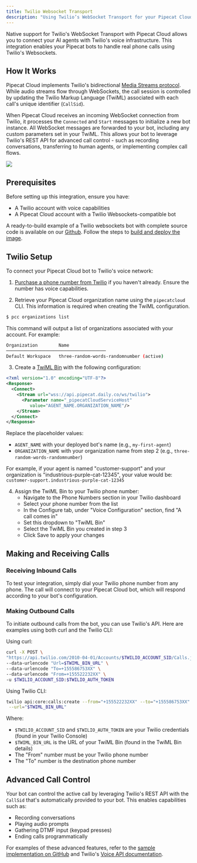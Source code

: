 ```yaml
---
title: Twilio Websocket Transport
description: "Using Twilio’s WebSocket Transport for your Pipecat Cloud agents"
---
```


Native support for Twilio's WebSocket Transport with Pipecat Cloud allows you to connect your AI agents with Twilio's voice infrastructure. This integration enables your Pipecat bots to handle real phone calls using Twilio's Websockets.

## How It Works

Pipecat Cloud implements Twilio's bidirectional [Media Streams protocol](https://www.twilio.com/docs/voice/media-streams/websocket-messages). While audio streams flow through WebSockets, the call session is controlled by updating the Twilio Markup Language (TwiML) associated with each call's unique identifier (`CallSid`).

When Pipecat Cloud receives an incoming WebSocket connection from Twilio, it processes the `Connected` and `Start` messages to initialize a new bot instance. All WebSocket messages are forwarded to your bot, including any custom parameters set in your TwiML. This allows your bot to leverage Twilio's REST API for advanced call control - such as recording conversations, transferring to human agents, or implementing complex call flows.

<Frame>
  <img src="../../images/twilio-ws-flow.png" />
</Frame>

## Prerequisites

Before setting up this integration, ensure you have:

- A Twilio account with voice capabilities
- A Pipecat Cloud account with a Twilio Websockets-compatible bot

A ready-to-build example of a Twilio websockets bot with complete source code is available on our [Github](https://github.com/daily-co/pipecat-cloud-images/tree/main/pipecat-starters/twilio). Follow the steps to [build and deploy the image](../../quickstart#deploy-the-agent).

## Twilio Setup

To connect your Pipecat Cloud bot to Twilio's voice network:

1. [Purchase a phone number from Twilio](https://help.twilio.com/articles/223135247-How-to-Search-for-and-Buy-a-Twilio-Phone-Number-from-Console) if you haven't already. Ensure the number has voice capabilities.

2. Retrieve your Pipecat Cloud organization name using the `pipecatcloud` CLI. This information is required when creating the TwiML configuration.

```bash
$ pcc organizations list
```

This command will output a list of organizations associated with your account. For example:

```bash
Organization        Name
──────────────────────────────────────
Default Workspace   three-random-words-randomnumber (active)
```

3. Create a [TwiML Bin](https://help.twilio.com/articles/360043489573-Getting-started-with-TwiML-Bins) with the following configuration:

```xml
<?xml version="1.0" encoding="UTF-8"?>
<Response>
  <Connect>
    <Stream url="wss://api.pipecat.daily.co/ws/twilio">
      <Parameter name="_pipecatCloudServiceHost"
         value="AGENT_NAME.ORGANIZATION_NAME"/>
    </Stream>
  </Connect>
</Response>
```

Replace the placeholder values:

- `AGENT_NAME` with your deployed bot's name (e.g., `my-first-agent`)
- `ORGANIZATION_NAME` with your organization name from step 2 (e.g., `three-random-words-randomnumber`)

For example, if your agent is named "customer-support" and your organization is "industrious-purple-cat-12345", your value would be: `customer-support.industrious-purple-cat-12345`

4. Assign the TwiML Bin to your Twilio phone number:
   - Navigate to the Phone Numbers section in your Twilio dashboard
   - Select your phone number from the list
   - In the Configure tab, under "Voice Configuration" section, find "A call comes in"
   - Set this dropdown to "TwiML Bin"
   - Select the TwiML Bin you created in step 3
   - Click Save to apply your changes

## Making and Receiving Calls

### Receiving Inbound Calls

To test your integration, simply dial your Twilio phone number from any phone. The call will connect to your Pipecat Cloud bot, which will respond according to your bot's configuration.

### Making Outbound Calls

To initiate outbound calls from the bot, you can use Twilio's API. Here are examples using both curl and the Twilio CLI:

Using curl:

```bash
curl -X POST \
"https://api.twilio.com/2010-04-01/Accounts/$TWILIO_ACCOUNT_SID/Calls.json" \
--data-urlencode "Url=$TWIML_BIN_URL" \
--data-urlencode "To=+155586753XX" \
--data-urlencode "From=+155522232XX" \
-u $TWILIO_ACCOUNT_SID:$TWILIO_AUTH_TOKEN
```

Using Twilio CLI:

```bash
twilio api:core:calls:create --from="+155522232XX" --to="+155586753XX" \
 --url="$TWIML_BIN_URL"
```

Where:

- `$TWILIO_ACCOUNT_SID` and `$TWILIO_AUTH_TOKEN` are your Twilio credentials (found in your Twilio Console)
- `$TWIML_BIN_URL` is the URL of your TwiML Bin (found in the TwiML Bin details)
- The "From" number must be your Twilio phone number
- The "To" number is the destination phone number

## Advanced Call Control

Your bot can control the active call by leveraging Twilio's REST API with the `CallSid` that's automatically provided to your bot. This enables capabilities such as:

- Recording conversations
- Playing audio prompts
- Gathering DTMF input (keypad presses)
- Ending calls programmatically

For examples of these advanced features, refer to the [sample implementation on GitHub](https://github.com/daily-co/pipecat-cloud-images/tree/main/pipecat-starters/twilio) and Twilio's [Voice API documentation](https://www.twilio.com/docs/voice/api).
